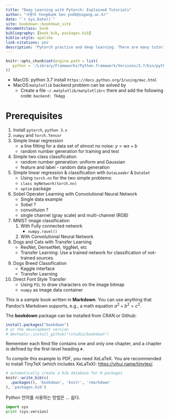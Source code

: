 ```yaml
--- 
title: "Deep Learning with Pytorch: Explained Tutorials"
author: "서용덕 Yongduek Seo yndk@sogang.ac.kr"
date: "`r Sys.Date()`"
site: bookdown::bookdown_site
documentclass: book
bibliography: [book.bib, packages.bib]
biblio-style: apalike
link-citations: yes
description: "Pytorch practice and deep learning. There are many tutorials in pytorch.org. Explanations are attached to learn it."
---
```


<!-- this is for Mac -->
<!-- # ``` {r} -->
<!-- # knitr::opts_chunk$set(engine.path = list( -->
<!-- #   python='/usr/local/bin/python3' -->
<!-- # )) -->
<!-- # ``` -->

``` r
knitr::opts_chunk$set(engine.path = list(
   python = '/Library/Frameworks/Python.framework/Versions/3.7/bin/python3'
))
```

<!-- ``` {r} -->
<!-- knitr::opts_chunk$set(engine.path = list( -->
<!-- python = 'c:/Vip/AppData/Local/Programs/Python/Python37/python.exe' -->
<!-- )) -->
<!-- ``` -->


- MacOS: python 3.7 install `https://docs.python.org/3/using/mac.html`
- MacOS:`matplotlib` backend problem can be solved by 
    - Create a file `~/.matplotlib/matplotlibrc` there and add the following code: `backend: TkAgg`


# Prerequisites


1. Install `pytorch`, `python 3.x`
1. `numpy` and `torch.Tensor`
1. Simple linear regression 
    - a line fitting for a data set of almost no noise: $y = w x + b$
    - random number generation for training and test
1. Simple two class classification
    - random number generation: uniform and Gaussian
    - feature and label - random data generation
    
1. Simple linear regression & classification with `DataLoader` & `DataSet`
    - Using `torch.nn` for the two simple problems: 
    - `class myNetwork(torch.nn)`
    - `optim` package
    
1. Sobel Operater Learning with Convolutional Neural Network
    - Single data example
    - Sobel ?
    - convoltuion ?
    - single channel (gray scale) and multi-channel (RGB)
    
1. MNIST image classification
    1. With Fully connected network
        - `numpy.ravel()`
    1. With Convolutional Neural Network

1. Dogs and Cats with Transfer Learning
    - ResNet, DensetNet, VggNet, etc
    - Transfer Learning: Use a trained network for classification of not-trained sources.
    
1. Dogs Breed Classification
    - Kaggle interface
    - Transfer Learning
  
1. Direct Font Style Transfer
    - Using `PIL` to draw characters on the image bitmap
    - `numpy` as image data container



This is a _sample_ book written in **Markdown**. You can use anything that Pandoc's Markdown supports, e.g., a math equation $a^2 + b^2 = c^2$.

The **bookdown** package can be installed from CRAN or Github:

```r
install.packages("bookdown")
# or the development version
# devtools::install_github("rstudio/bookdown")
```

Remember each Rmd file contains one and only one chapter, and a chapter is defined by the first-level heading `#`.

To compile this example to PDF, you need XeLaTeX. You are recommended to install TinyTeX (which includes XeLaTeX): <https://yihui.name/tinytex/>.

```r
# automatically create a bib database for R packages
knitr::write_bib(c(
  .packages(), 'bookdown', 'knitr', 'rmarkdown'
), 'packages.bib')
```

Python 언어를 사용하는 방법은 ... 쉽다.

```python
import sys
print (sys.version)
```

